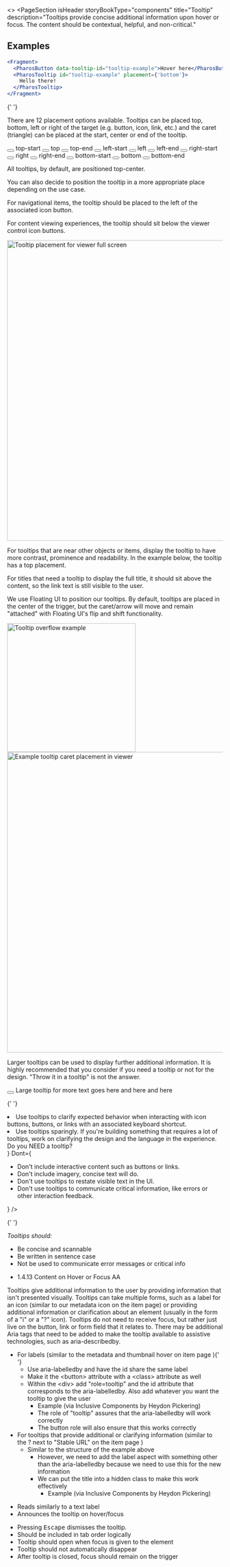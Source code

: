 

<>
  <PageSection
    isHeader
    storyBookType="components"
    title="Tooltip"
    description="Tooltips provide concise additional information upon hover or focus. The content should be
    contextual, helpful, and non-critical."
  ></PageSection>

## Examples

```jsx live
<Fragment>
  <PharosButton data-tooltip-id="tooltip-example">Hover here</PharosButton>
  <PharosTooltip id="tooltip-example" placement={'bottom'}>
    Hello there!
  </PharosTooltip>
</Fragment>
```

{' '}

<PageSection topMargin title="Usage">
  <PageSection subSectionLevel={1} title="Placement">
    <p>
      There are 12 placement options available. Tooltips can be placed top, bottom, left or right of
      the target (e.g. button, icon, link, etc.) and the caret (triangle) can be placed at the
      start, center or end of the tooltip.
    </p>
    <Canvas>
      <div className="tooltip-example__container">
        <button data-tooltip-id="my-top-start-tooltip" className="tooltip-example__target">
          <PharosIcon
            name="info-inverse"
            a11yTitle="Hover over to see top-start tooltip example"
          ></PharosIcon>
        </button>
        <PharosTooltip id="my-top-start-tooltip" open placement="top-start">
          top-start
        </PharosTooltip>
        <button data-tooltip-id="my-top-tooltip" className="tooltip-example__target">
          <PharosIcon
            name="info-inverse"
            a11yTitle="Hover over to see top tooltip example"
          ></PharosIcon>
        </button>
        <PharosTooltip id="my-top-tooltip" open placement="top">
          top
        </PharosTooltip>
        <button data-tooltip-id="my-top-end-tooltip" className="tooltip-example__target">
          <PharosIcon
            name="info-inverse"
            a11yTitle="Hover over to see top-end tooltip example"
          ></PharosIcon>
        </button>
        <PharosTooltip id="my-top-end-tooltip" open placement="top-end">
          top-end
        </PharosTooltip>
        <button data-tooltip-id="my-left-start-tooltip" className="tooltip-example__target">
          <PharosIcon
            name="info-inverse"
            a11yTitle="Hover over to see left-start tooltip example"
          ></PharosIcon>
        </button>
        <PharosTooltip id="my-left-start-tooltip" open placement="left-start">
          left-start
        </PharosTooltip>
        <button data-tooltip-id="my-left-tooltip" className="tooltip-example__target">
          <PharosIcon
            name="info-inverse"
            a11yTitle="Hover over to see left tooltip example"
          ></PharosIcon>
        </button>
        <PharosTooltip id="my-left-tooltip" open placement="left">
          left
        </PharosTooltip>
        <button data-tooltip-id="my-left-end-tooltip" className="tooltip-example__target">
          <PharosIcon
            name="info-inverse"
            a11yTitle="Hover over to see left-end tooltip example"
          ></PharosIcon>
        </button>
        <PharosTooltip id="my-left-end-tooltip" open placement="left-end">
          left-end
        </PharosTooltip>
        <button data-tooltip-id="my-right-start-tooltip" className="tooltip-example__target">
          <PharosIcon
            name="info-inverse"
            a11yTitle="Hover over to see right-start tooltip example"
          ></PharosIcon>
        </button>
        <PharosTooltip id="my-right-start-tooltip" open placement="right-start">
          right-start
        </PharosTooltip>
        <button data-tooltip-id="my-right-tooltip" className="tooltip-example__target">
          <PharosIcon
            name="info-inverse"
            a11yTitle="Hover over to see right tooltip example"
          ></PharosIcon>
        </button>
        <PharosTooltip id="my-right-tooltip" open placement="right">
          right
        </PharosTooltip>
        <button data-tooltip-id="my-right-end-tooltip" className="tooltip-example__target">
          <PharosIcon
            name="info-inverse"
            a11yTitle="Hover over to see right-end tooltip example"
          ></PharosIcon>
        </button>
        <PharosTooltip id="my-right-end-tooltip" open placement="right-end">
          right-end
        </PharosTooltip>
        <button data-tooltip-id="my-bottom-start-tooltip" className="tooltip-example__target">
          <PharosIcon
            name="info-inverse"
            a11yTitle="Hover over to see bottom-start tooltip example"
          ></PharosIcon>
        </button>
        <PharosTooltip id="my-bottom-start-tooltip" open placement="bottom-start">
          bottom-start
        </PharosTooltip>
        <button data-tooltip-id="my-bottom-tooltip" className="tooltip-example__target">
          <PharosIcon
            name="info-inverse"
            a11yTitle="Hover over to see bottom tooltip example"
          ></PharosIcon>
        </button>
        <PharosTooltip id="my-bottom-tooltip" open placement="bottom">
          bottom
        </PharosTooltip>
        <button data-tooltip-id="my-bottom-end-tooltip" className="tooltip-example__target">
          <PharosIcon
            name="info-inverse"
            a11yTitle="Hover over to see bottom-end tooltip example"
          ></PharosIcon>
        </button>
        <PharosTooltip id="my-bottom-end-tooltip" open placement="bottom-end">
          bottom-end
        </PharosTooltip>
      </div>
    </Canvas>
    <PageSection subSectionLevel={2} title="Where should I place the tooltip?">
      <p>All tooltips, by default, are positioned top-center.</p>
      <p>
        You can also decide to position the tooltip in a more appropriate place depending on the use
        case.
      </p>
      <PageSection subSectionLevel={3} title="Navigational">
        <p>
          For navigational items, the tooltip should be placed to the left of the associated icon
          button.
        </p>
      </PageSection>
      <PageSection subSectionLevel={3} title="Icon toolbar">
        <p>
          For content viewing experiences, the tooltip should sit below the viewer control icon
          buttons.
        </p>
        <img
          src={tooltipViewer}
          alt="Tooltip placement for viewer full screen"
          className="pharos-storybook__image"
          width="700"
        />
      </PageSection>
      <PageSection subSectionLevel={3} title="Icon buttons">
        <p>
          For tooltips that are near other objects or items, display the tooltip to have more
          contrast, prominence and readability. In the example below, the tooltip has a top
          placement.
        </p>
      </PageSection>
      <PageSection subSectionLevel={3} title="Longer titles">
        <p>
          For titles that need a tooltip to display the full title, it should sit above the content,
          so the link text is still visible to the user.
        </p>
      </PageSection>
      <PageSection subSectionLevel={3} title="Caret placement">
        <p>
          We use <PharosLink href="https://floating-ui.com/">Floating UI</PharosLink> to position
          our tooltips. By default, tooltips are placed in the center of the trigger, but the
          caret/arrow will move and remain "attached" with Floating UI's flip and shift
          functionality.
        </p>
        <img
          src={tooltipOverflow}
          alt="Tooltip overflow example"
          className="pharos-storybook__image"
          width="300"
        />
        <img
          src={tooltipViewerTwo}
          alt="Example tooltip caret placement in viewer"
          className="pharos-storybook__image"
          width="700"
        />
      </PageSection>
    </PageSection>
  </PageSection>
  <PageSection subSectionLevel={1} title="Longer content">
    <p>
      Larger tooltips can be used to display further additional information. It is highly
      recommended that you consider if you need a tooltip or not for the design. "Throw it in a
      tooltip" is not the answer.
    </p>
    <Canvas>
      <div className="tooltip-example__container">
        <button data-tooltip-id="my-large-tooltip" className="tooltip-example__target">
          <PharosIcon name="info-inverse"></PharosIcon>
        </button>
        <PharosTooltip id="my-large-tooltip" open>
          Large tooltip for more text goes here and here and here
        </PharosTooltip>
      </div>
    </Canvas>
  </PageSection>
</PageSection>

{' '}

<PageSection title="Best practices">
  <BestPractices
    Do={
      <ul>
        <li>
          Use tooltips to clarify expected behavior when interacting with icon buttons, buttons, or
          links with an associated keyboard shortcut.
        </li>
        <li>
          Use tooltips sparingly. If you're building something that requires a lot of tooltips, work
          on clarifying the design and the language in the experience. Do you NEED a tooltip?
        </li>
      </ul>
    }
    Dont={
      <ul>
        <li>Don't include interactive content such as buttons or links.</li>
        <li>Don't include imagery, concise text will do.</li>
        <li>Don't use tooltips to restate visible text in the UI.</li>
        <li>
          Don't use tooltips to communicate critical information, like errors or other interaction
          feedback.
        </li>
      </ul>
    }
  />
</PageSection>

{' '}

<PageSection title="Content guidelines">
  <em>Tooltips should:</em>
  <ul>
    <li>Be concise and scannable</li>
    <li>Be written in sentence case</li>
    <li>Not be used to communicate error messages or critical info</li>
  </ul>
</PageSection>

  <PageSection title="Accessibility">
    <PageSection subSectionLevel={1} title="Relevant WCAG guidelines">
      <ul>
        <li>
          <PharosLink href="https://www.w3.org/WAI/WCAG21/Understanding/content-on-hover-or-focus.html">
            1.4.13 Content on Hover or Focus AA
          </PharosLink>
        </li>
      </ul>
    </PageSection>
    <PageSection subSectionLevel={1} title="Importance">
      Tooltips give additional information to the user by providing information that isn't presented
      visually. Tooltips can take multiple forms, such as a label for an icon (similar to our metadata
      icon on the item page) or providing additional information or clarification about an element
      (usually in the form of a "i" or a "?" icon). Tooltips do not need to receive focus, but rather
      just live on the button, link or form field that it relates to. There may be additional Aria
      tags that need to be added to make the tooltip available to assistive technologies, such as
      aria-describedby.
    </PageSection>
    <PageSection subSectionLevel={1} title="Code expectations">
      <ul>
        <li>
          For labels (similar to the metadata and thumbnail hover on
          <PharosLink href="https://www.jstor.org/stable/24562158?seq=1#metadata_info_tab_contents">
            item page
          </PharosLink>
          ){' '}
          <ul>
            <li> Use aria-labelledby and have the id share the same label</li>
            <li> Make it the &lt;button&gt; attribute with a &lt;class&gt; attribute as well</li>
            <li>
              Within the &lt;div&gt; add "role=tooltip" and the id attribute that corresponds to the
              aria-labelledby. Also add whatever you want the tooltip to give the user
              <ul>
                <li>
                  <PharosLink href="https://inclusive-components.design/tooltips-toggletips/">
                    Example
                  </PharosLink>
                  (via Inclusive Components by Heydon Pickering)
                </li>
                <li>The role of "tooltip" assures that the aria-labelledby will work correctly</li>
                <li>The button role will also ensure that this works correctly </li>
              </ul>
            </li>
          </ul>
        </li>
        <li>
          For tooltips that provide additional or clarifying information (similar to the ? next to
          "Stable URL" on the
          <PharosLink href="https://www.jstor.org/stable/24562158?seq=1#metadata_info_tab_contents">
            item page
          </PharosLink>
          )
          <ul>
            <li>
              Similar to the structure of the example above
              <ul>
                <li>
                  However, we need to add the label aspect with something other than the
                  aria-labelledby because we need to use this for the new information
                </li>
                <li>
                  We can put the title into a hidden class to make this work effectively
                  <ul>
                    <li>
                      <PharosLink href="https://inclusive-components.design/tooltips-toggletips/">
                        Example
                      </PharosLink>
                      (via Inclusive Components by Heydon Pickering)
                    </li>
                  </ul>
                </li>
              </ul>
            </li>
          </ul>
        </li>
      </ul>
    </PageSection>
    <PageSection subSectionLevel={1} title="Expected actions">
      <PageSection subSectionLevel={2} title="Screen reader">
        <ul>
          <li> Reads similarly to a text label</li>
          <li> Announces the tooltip on hover/focus </li>
        </ul>
      </PageSection>
      <PageSection subSectionLevel={2} title="Keyboard">
        <ul>
          <li>
            Pressing <kbd>Escape</kbd> dismisses the tooltip.
          </li>
          <li> Should be included in tab order logically</li>
          <li> Tooltip should open when focus is given to the element</li>
          <li> Tooltip should not automatically disappear </li>
          <li> After tooltip is closed, focus should remain on the trigger</li>
        </ul>
      </PageSection>
    </PageSection>
  </PageSection>
</>
